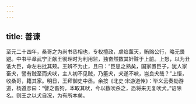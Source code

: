 ```yaml
---
---
---
```

title: 善谏
---




至元二十四年，桑哥之为尚书丞相也，专权擅政，虐焰薰天，贿赂公行，略无畏避。中书平章武宁正献王彻理时为利用监，独奋然数其奸赃于上前。上怒，以为丑诋大臣，命左右批其颊。王辨不为止，且曰：“臣思之熟矣，国家置臣子，犹人家畜犬，譬有贼至而犬吠，主人初不见贼，乃箠犬，犬遂不吠，岂良犬哉？”上悟，收桑哥，籍其家。明日，王拜御史中丞。余按《北史·宋游道传》：毕义云奏劾游道，杨遵彦曰：“譬之畜狗，本取其吠，今以数吠杀之，恐将来无复吠犬。”诏除名。则王之以犬自况，为有所本矣。
